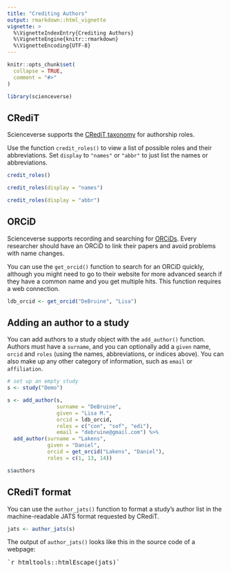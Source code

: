 ```yaml
---
title: "Crediting Authors"
output: rmarkdown::html_vignette
vignette: >
  %\VignetteIndexEntry{Crediting Authors}
  %\VignetteEngine{knitr::rmarkdown}
  %\VignetteEncoding{UTF-8}
---
```


```r
knitr::opts_chunk$set(
  collapse = TRUE,
  comment = "#>"
)
```

```r
library(scienceverse)
```

## CRediT

Scienceverse supports the [CRediT taxonomy](https://casrai.org/credit/) for authorship roles.

Use the function `credit_roles()` to view a list of possible roles and their abbreviations. Set `display` to `"names"` or `"abbr"` to just list the names or abbreviations.

```r
credit_roles()
```


```r
credit_roles(display = "names")
```

```r
credit_roles(display = "abbr")
```

## ORCiD

Scienceverse supports recording and searching for [ORCiDs](https://orcid.org/). Every researcher should have an ORCiD to link their papers and avoid problems with name changes.

You can use the `get_orcid()` function to search for an ORCiD quickly, although you might need to go to their website for more advanced search if they have a common name and you get multiple hits. This function requires a web connection.

```r
ldb_orcid <- get_orcid("DeBruine", "Lisa")
```

## Adding an author to a study

You can add authors to a study object with the `add_author()` function. Authors must have a `surname`, and you can optionally add a `given` name, `orcid` and `roles` (using the names, abbreviations, or indices above). You can also make up any other category of information, such as `email` or `affiliation`.

```r
# set up an empty study
s <- study("Demo") 

s <- add_author(s, 
                surname = "DeBruine",
                given = "Lisa M.",
                orcid = ldb_orcid, 
                roles = c("con", "sof", "edi"),
                email = "debruine@gmail.com") %>%
  add_author(surname = "Lakens",
             given = "Daniel",
             orcid = get_orcid("Lakens", "Daniel"),
             roles = c(1, 13, 14))

s$authors
```



## CRediT format

You can use the `author_jats()` function to format a study's author list in the machine-readable JATS format requested by CRediT.

```r
jats <- author_jats(s)
```

The output of `author_jats()` looks like this in the source code of a webpage:

<pre>
`r htmltools::htmlEscape(jats)`
</pre>

 







